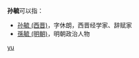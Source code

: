'''孙毓'''可以指：
* [[孙毓_(西晋)|孙毓 (西晋)]]，字休朗，西晋经学家、辞赋家
* [[孫毓_(明朝)|孫毓 (明朝)]]，明朝政治人物

{{disambig}}

[[Category:二字孙姓人名消歧义|yu]]